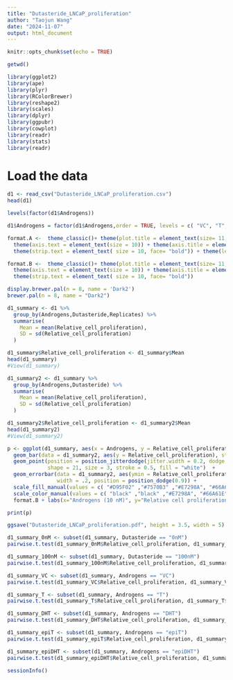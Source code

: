 ---
title: "Dutasteride_LNCaP_proliferation"
author: "Taojun Wang"
date: "2024-11-07"
output: html_document
---

```{r setup, include=FALSE}
knitr::opts_chunk$set(echo = TRUE)
```

```{r}
getwd()
```

```{r warning=FALSE}
library(ggplot2)
library(ape)
library(plyr)
library(RColorBrewer)
library(reshape2)
library(scales)
library(dplyr)
library(ggpubr) 
library(cowplot) 
library(readr)
library(stats)
library(readr)
```

# Load the data
```{r}
d1 <- read_csv("Dutasteride_LNCaP_proliferation.csv") 
head(d1)
```

```{r}
levels(factor(d1$Androgens))
```

```{r}
d1$Androgens = factor(d1$Androgens,order = TRUE, levels = c( "VC", "T", "DHT",  "epiT", "epiDHT" ))
```

```{r}
format.A <-  theme_classic()+ theme(plot.title = element_text(size= 11, hjust=0.5, face="bold"))+ 
  theme(axis.text = element_text(size = 10)) + theme(axis.title = element_text(size = 10, face="bold")) + 
  theme(strip.text = element_text( size = 10, face= "bold")) + theme(legend.position = "none")

format.B <-  theme_classic()+ theme(plot.title = element_text(size= 11, hjust=0.5, face="bold"))+ 
  theme(axis.text = element_text(size = 10)) + theme(axis.title = element_text(size = 10, face="bold")) + 
  theme(strip.text = element_text( size = 10, face= "bold")) 
```

```{r}
display.brewer.pal(n = 8, name = 'Dark2')
brewer.pal(n = 8, name = "Dark2")
```

```{r}
d1_summary <- d1 %>%
  group_by(Androgens,Dutasteride,Replicates) %>%
  summarise(
    Mean = mean(Relative_cell_proliferation),
    SD = sd(Relative_cell_proliferation) 
  )

d1_summary$Relative_cell_proliferation <- d1_summary$Mean
head(d1_summary)
#View(d1_summary)

d1_summary2 <- d1_summary %>%
  group_by(Androgens,Dutasteride) %>%
  summarise(
    Mean = mean(Relative_cell_proliferation),
    SD = sd(Relative_cell_proliferation) 
  )

d1_summary2$Relative_cell_proliferation <- d1_summary2$Mean
head(d1_summary2)
#View(d1_summary2)

```

```{r}
p <- ggplot(d1_summary, aes(x = Androgens, y = Relative_cell_proliferation, fill = Dutasteride)) +
  geom_bar(data = d1_summary2, aes(y = Relative_cell_proliferation), stat = "identity", position = position_dodge(),color="black") +
  geom_point(position = position_jitterdodge(jitter.width = 0.2, dodge.width = 0.9), aes(color = Dutasteride), 
             shape = 21, size = 3, stroke = 0.5, fill = "white")  + 
  geom_errorbar(data = d1_summary2, aes(ymin = Relative_cell_proliferation - SD, ymax = Relative_cell_proliferation + SD), 
                width = .2, position = position_dodge(0.9)) + 
  scale_fill_manual(values = c( "#D95F02" ,"#7570B3" ,"#E7298A", "#66A61E", "#E6AB02", "#A6761D", "#666666","#1B9E77")) + 
  scale_color_manual(values = c( "black" ,"black" ,"#E7298A", "#66A61E", "#E6AB02", "#A6761D", "#666666","#1B9E77")) + ylim(0,3) + 
  format.B + labs(x="Androgens (10 nM)", y="Relative cell proliferation")

print(p)

ggsave("Dutasteride_LNCaP_proliferation.pdf", height = 3.5, width = 5)

```

```{r}

d1_summary_0nM <- subset(d1_summary, Dutasteride == "0nM")
pairwise.t.test(d1_summary_0nM$Relative_cell_proliferation, d1_summary_0nM$Androgens, p.adjust.method = "BH")

d1_summary_100nM <- subset(d1_summary, Dutasteride == "100nM")
pairwise.t.test(d1_summary_100nM$Relative_cell_proliferation, d1_summary_100nM$Androgens, p.adjust.method = "BH")

d1_summary_VC <- subset(d1_summary, Androgens == "VC")
pairwise.t.test(d1_summary_VC$Relative_cell_proliferation, d1_summary_VC$Dutasteride, p.adjust.method = "BH")

d1_summary_T <- subset(d1_summary, Androgens == "T")
pairwise.t.test(d1_summary_T$Relative_cell_proliferation, d1_summary_T$Dutasteride, p.adjust.method = "BH")

d1_summary_DHT <- subset(d1_summary, Androgens == "DHT")
pairwise.t.test(d1_summary_DHT$Relative_cell_proliferation, d1_summary_DHT$Dutasteride, p.adjust.method = "BH")

d1_summary_epiT <- subset(d1_summary, Androgens == "epiT")
pairwise.t.test(d1_summary_epiT$Relative_cell_proliferation, d1_summary_epiT$Dutasteride, p.adjust.method = "BH")

d1_summary_epiDHT <- subset(d1_summary, Androgens == "epiDHT")
pairwise.t.test(d1_summary_epiDHT$Relative_cell_proliferation, d1_summary_epiDHT$Dutasteride, p.adjust.method = "BH")
```

```{r}
sessionInfo()
```

